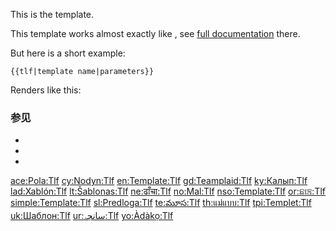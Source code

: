 {{Documentation subpage}}
<!-- PLEASE ADD CATEGORIES AND INTERWIKIS AT THE BOTTOM OF THIS PAGE -->

This is the {{tlf|tlf}} template.

This template works almost exactly like {{tlc|tlc}}, see  [[Template:Tlc|full documentation]] there.

But here is a short example: 

<pre>
{{tlf|template name|parameters}}
</pre>

Renders like this:

:{{tlf|template name|parameters}}

=== 参见 ===
* {{tl|tlc}}
* {{tl|tld}}
* {{tl|tlx}}

<includeonly>
<!-- ADD CATEGORIES AND INTERWIKIS BELOW THIS LINE -->
[[Category:輸入支援模板|{{PAGENAME}}]]

[[ace:Pola:Tlf]]
[[cy:Nodyn:Tlf]]
[[en:Template:Tlf]]
[[gd:Teamplaid:Tlf]]
[[ky:Калып:Tlf]]
[[lad:Xablón:Tlf]]
[[lt:Šablonas:Tlf]]
[[ne:ढाँचा:Tlf]]
[[no:Mal:Tlf]]
[[nso:Template:Tlf]]
[[or:ଛାଞ୍ଚ:Tlf]]
[[simple:Template:Tlf]]
[[sl:Predloga:Tlf]]
[[te:మూస:Tlf]]
[[th:แม่แบบ:Tlf]]
[[tpi:Templet:Tlf]]
[[uk:Шаблон:Tlf]]
[[ur:سانچہ:Tlf]]
[[yo:Àdàkọ:Tlf]]
</includeonly>
